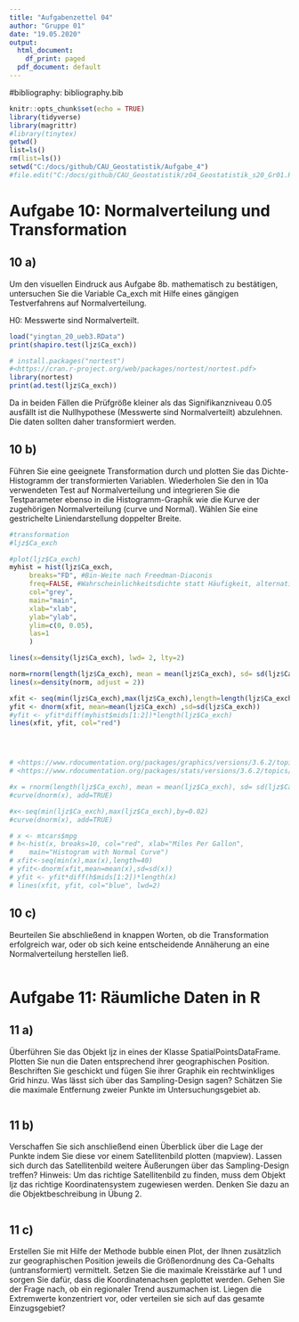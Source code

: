 ```yaml
---
title: "Aufgabenzettel 04"
author: "Gruppe 01"
date: "19.05.2020"
output:
  html_document:
    df_print: paged
  pdf_document: default
---
```


#bibliography: bibliography.bib

```r
knitr::opts_chunk$set(echo = TRUE)
library(tidyverse)
library(magrittr)
#library(tinytex)
getwd()
list=ls()
rm(list=ls())
setwd("C:/docs/github/CAU_Geostatistik/Aufgabe_4")
#file.edit("C:/docs/github/CAU_Geostatistik/z04_Geostatistik_s20_Gr01.Rmd")
```

# Aufgabe 10: Normalverteilung und Transformation

## 10 a) 
Um den visuellen Eindruck aus Aufgabe 8b. mathematisch zu bestätigen,
untersuchen Sie die Variable Ca_exch mit Hilfe eines gängigen Testverfahrens auf Normalverteilung.

H0: Messwerte sind Normalverteilt.

```r
load("yingtan_20_ueb3.RData")
print(shapiro.test(ljz$Ca_exch))

# install.packages("nortest")
#<https://cran.r-project.org/web/packages/nortest/nortest.pdf>
library(nortest)
print(ad.test(ljz$Ca_exch))
```

Da in beiden Fällen die Prüfgröße kleiner als das Signifikanzniveau 0.05 ausfällt ist die Nullhypothese (Messwerte sind Normalverteilt) abzulehnen. Die daten sollten daher transformiert werden.

## 10 b)

Führen Sie eine geeignete Transformation durch und plotten Sie das Dichte-Histogramm der transformierten Variablen. 
Wiederholen Sie den in 10a verwendeten Test auf Normalverteilung und integrieren Sie die Testparameter ebenso in die Histogramm-Graphik wie die Kurve der zugehörigen
Normalverteilung (curve und Normal).
Wählen Sie eine gestrichelte Liniendarstellung doppelter Breite. 

```r
#transformation
#ljz$Ca_exch

#plot(ljz$Ca_exch)
myhist = hist(ljz$Ca_exch, 
     breaks="FD", #Bin-Weite nach Freedman-Diaconis
     freq=FALSE, #Wahrscheinlichkeitsdichte statt Häufigkeit, alternative prob=TRUE
     col="grey",
     main="main", 
     xlab="xlab", 
     ylab="ylab",
     ylim=c(0, 0.05),
     las=1
     )

lines(x=density(ljz$Ca_exch), lwd= 2, lty=2)

norm=rnorm(length(ljz$Ca_exch), mean = mean(ljz$Ca_exch), sd= sd(ljz$Ca_exch))
lines(x=density(norm, adjust = 2))

xfit <- seq(min(ljz$Ca_exch),max(ljz$Ca_exch),length=length(ljz$Ca_exch))
yfit <- dnorm(xfit, mean=mean(ljz$Ca_exch) ,sd=sd(ljz$Ca_exch))
#yfit <- yfit*diff(myhist$mids[1:2])*length(ljz$Ca_exch)
lines(xfit, yfit, col="red")




# <https://www.rdocumentation.org/packages/graphics/versions/3.6.2/topics/curve>
# <https://www.rdocumentation.org/packages/stats/versions/3.6.2/topics/Normal>

#x = rnorm(length(ljz$Ca_exch), mean = mean(ljz$Ca_exch), sd= sd(ljz$Ca_exch))
#curve(dnorm(x), add=TRUE)

#x<-seq(min(ljz$Ca_exch),max(ljz$Ca_exch),by=0.02)
#curve(dnorm(x), add=TRUE)

# x <- mtcars$mpg
# h<-hist(x, breaks=10, col="red", xlab="Miles Per Gallon",
#    main="Histogram with Normal Curve")
# xfit<-seq(min(x),max(x),length=40)
# yfit<-dnorm(xfit,mean=mean(x),sd=sd(x))
# yfit <- yfit*diff(h$mids[1:2])*length(x)
# lines(xfit, yfit, col="blue", lwd=2)
```


## 10 c)

Beurteilen Sie abschließend in knappen Worten, ob die Transformation erfolgreich war,
oder ob sich keine entscheidende Annäherung an eine Normalverteilung herstellen ließ.

```r

```



# Aufgabe 11: Räumliche Daten in R

## 11 a)

Überführen Sie das Objekt ljz in eines der Klasse SpatialPointsDataFrame.
Plotten Sie nun die Daten entsprechend ihrer geographischen Position. Beschriften Sie geschickt und fügen Sie ihrer Graphik ein rechtwinkliges Grid
hinzu. Was lässt sich über das Sampling-Design sagen? Schätzen Sie die maximale Entfernung zweier Punkte im Untersuchungsgebiet ab. 

```r

```


## 11 b)

Verschaffen Sie sich anschließend einen Überblick über die Lage der
Punkte indem Sie diese vor einem Satellitenbild plotten (mapview). Lassen
sich durch das Satellitenbild weitere Äußerungen über das Sampling-Design
treffen?
Hinweis: Um das richtige Satellitenbild zu finden, muss dem Objekt ljz das
richtige Koordinatensystem zugewiesen werden. Denken Sie dazu an die
Objektbeschreibung in Übung 2.

```r

```


## 11 c)

Erstellen Sie mit Hilfe der Methode bubble einen Plot, der Ihnen zusätzlich
zur geographischen Position jeweils die Größenordnung des Ca-Gehalts
(untransformiert) vermittelt. Setzen Sie die maximale Kreisstärke auf 1 und
sorgen Sie dafür, dass die Koordinatenachsen geplottet werden. Gehen Sie
der Frage nach, ob ein regionaler Trend auszumachen ist. Liegen die Extremwerte konzentriert vor, oder verteilen sie sich auf das gesamte Einzugsgebiet?

```r

```

